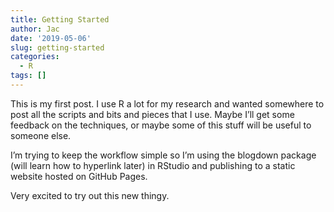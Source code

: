 ```yaml
---
title: Getting Started
author: Jac
date: '2019-05-06'
slug: getting-started
categories:
  - R
tags: []
---
```


This is my first post. I use R a lot for my research and wanted somewhere to post all the scripts and bits and pieces that I use. Maybe I'll get some feedback on the techniques, or maybe some of this stuff will be useful to someone else.

I'm trying to keep the workflow simple so I'm using the blogdown package (will learn how to hyperlink later) in RStudio and publishing to a static website hosted on GitHub Pages.

Very excited to try out this new thingy.
